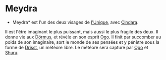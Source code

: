 = Meydra =
*Meydra* est l'un des deux visages de [[l'Unique]], avec [[Cindara]].  
Il est l'être imaginant le plus puissant, mais aussi le plus fragile des deux.
Il donne vie aux [[Dörmus]], et révèle en son esprit [[Ogo]].
Il finit par succomber au poids de son imaginaire, sort le monde de ses pensées et y pénètre sous la forme de [[Drisst]], un météore libre. 
Le météore sera capturé par [[Ogo]] et [[Shuru]].
